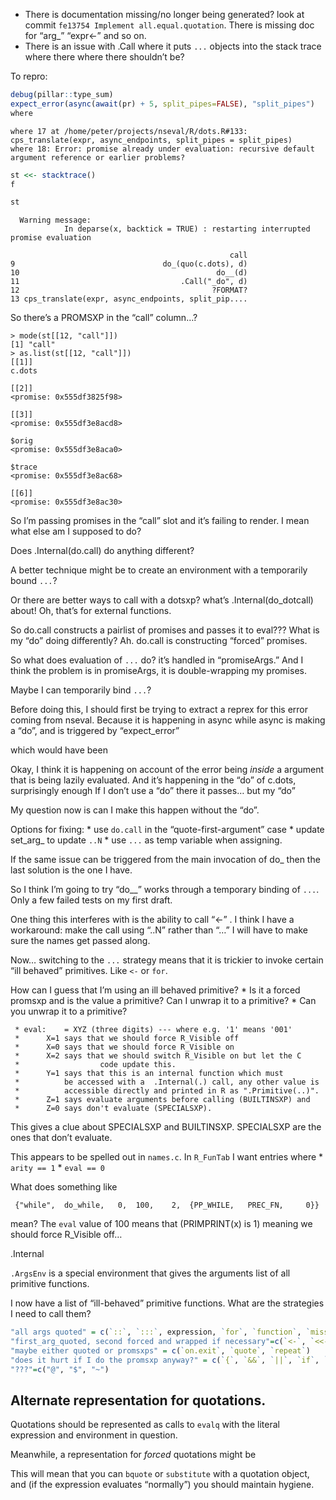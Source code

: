 * There is documentation missing/no longer being generated? look at commit  `fe13754 Implement all.equal.quotation`. There is missing doc for "arg_" "expr<-" and so on.
* There is an issue with .Call where it puts `...` objects into the stack trace where there where there shouldn't be?

To repro:

```R
debug(pillar::type_sum)
expect_error(async(await(pr) + 5, split_pipes=FALSE), "split_pipes")
where
```

    where 17 at /home/peter/projects/nseval/R/dots.R#133: cps_translate(expr, async_endpoints, split_pipes = split_pipes)
    where 18: Error: promise already under evaluation: recursive default argument reference or earlier problems?
 
 ```R
st <<- stacktrace()
f
```

```R
st
```

      Warning message:
                In deparse(x, backtick = TRUE) : restarting interrupted promise evaluation

```
                                                 call
9                                 do_(quo(c.dots), d)
10                                            do__(d)
11                                    .Call("_do", d)
12                                           ?FORMAT?
13 cps_translate(expr, async_endpoints, split_pip....
```

So there's a PROMSXP in the "call" column...?

```
> mode(st[[12, "call"]])
[1] "call"
> as.list(st[[12, "call"]])
[[1]]
c.dots

[[2]]
<promise: 0x555df3825f98>

[[3]]
<promise: 0x555df3e8acd8>

$orig
<promise: 0x555df3e8aca0>

$trace
<promise: 0x555df3e8ac68>

[[6]]
<promise: 0x555df3e8ac30>
```

So I'm passing promises in the "call" slot and it's failing to render. I mean what else am I supposed to do?

Does .Internal(do.call) do anything different?

A better technique might be to create an environment with a temporarily bound `...`?

Or there are better ways to call with a dotsxp? what's .Internal(do_dotcall) about! Oh, that's for external functions.

So do.call constructs a pairlist of promises and passes it to eval???
What is my "do" doing differently? Ah. do.call is constructing "forced" promises.

So what does evaluation of `...` do? it's handled in "promiseArgs." And I think the problem is in promiseArgs, it is double-wrapping my promises.

Maybe I can temporarily bind `...`?

Before doing this, I should first be trying to extract a reprex for this error coming from nseval. Because it is happening in async while async is making a "do", and is triggered by "expect_error" 

which would have been

Okay, I think it is happening on account of the error being _inside_ a argument that is being lazily evaluated. And it's happening in the "do" of c.dots, surprisingly enough If I don't use a "do" there it passes... but my "do"

My question now is can I make this happen without the "do".

Options for fixing:
   * use `do.call` in the "quote-first-argument" case
   * update set_arg_ to update `..N`
   * use `...` as temp variable when assigning.
   
   If the same issue can be triggered from the main invocation of do_ then the last solution is the one I have.

So I think I'm going to try "do__" works through a temporary binding of `...`. Only a few failed tests on my first draft.

One thing this interferes with is the ability to call "<-" . I think I have a workaround: make the call using "..N" rather than "..." I will have to make sure the names get passed along.

Now... switching to the `...` strategy means that it is trickier to invoke certain "ill behaved" primitives. Like `<-` or `for`. 

How can I guess that I'm using an ill behaved primitive?
* Is it a forced promsxp and is the value a primitive? Can I unwrap it to a primitive?
* Can you unwrap it to a primitive?

```
 * eval:	= XYZ (three digits) --- where e.g. '1' means '001'
 *		X=1 says that we should force R_Visible off
 *		X=0 says that we should force R_Visible on
 *		X=2 says that we should switch R_Visible on but let the C
 *                  code update this.
 *		Y=1 says that this is an internal function which must
 *		    be accessed with a	.Internal(.) call, any other value is
 *		    accessible directly and printed in R as ".Primitive(..)".
 *		Z=1 says evaluate arguments before calling (BUILTINSXP) and
 *		Z=0 says don't evaluate (SPECIALSXP).
```
This gives a clue about SPECIALSXP and BUILTINSXP. SPECIALSXP are the ones that don't evaluate.

This appears to be spelled out in `names.c`. In `R_FunTab` I want entries where
* `arity == 1`
* `eval == 0`

What does something like 

     {"while",	do_while,	0,	100,	2,	{PP_WHILE,   PREC_FN,	  0}}
mean? The `eval` value of 100 means that (PRIMPRINT(x) is 1) meaning we should force R_Visible off...

.Internal

`.ArgsEnv` is a special environment that gives the arguments list of all primitive functions.

I now have a list of "ill-behaved" primitive functions. What are the strategies I need to call them?

```r
"all args quoted" = c(`::`, `:::`, expression, `for`, `function`, `missing`, `on.exit`, `quote`, `repeat`)
"first_arg_quoted, second forced and wrapped if necessary"=c(`<-`, `<<-`, `=`)
"maybe either quoted or promsxps" = c(`on.exit`, `quote`, `repeat`)
"does it hurt if I do the promsxp anyway?" = c(`{`, `&&`, `||`, `if`, `on.exit`)
"???"=c("@", "$", "~")
```

## Alternate representation for quotations.

Quotations should be represented as calls to `evalq` with the literal expression and environment in question. 

Meanwhile, a representation for _forced_ quotations might be 

This will mean that you can `bquote` or `substitute` with a quotation object, and (if the expression evaluates "normally") you should maintain hygiene.


